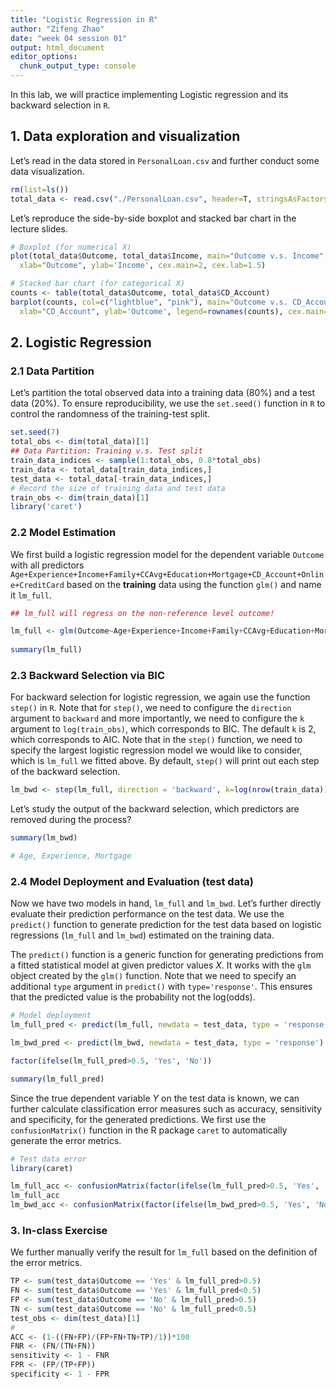 ---
title: "Logistic Regression in R"
author: "Zifeng Zhao"
date: "week 04 session 01"
output: html_document
editor_options: 
  chunk_output_type: console
---

In this lab, we will practice implementing Logistic regression and its backward selection in `R`. 

## 1. Data exploration and visualization
Let's read in the data stored in `PersonalLoan.csv` and further conduct some data visualization.
```{r chunk1}
rm(list=ls())
total_data <- read.csv("./PersonalLoan.csv", header=T, stringsAsFactors=T)
```

Let's reproduce the side-by-side boxplot and stacked bar chart in the lecture slides.
```{r chunk2}
# Boxplot (for numerical X)
plot(total_data$Outcome, total_data$Income, main="Outcome v.s. Income",
  xlab="Outcome", ylab='Income', cex.main=2, cex.lab=1.5)

# Stacked bar chart (for categorical X)
counts <- table(total_data$Outcome, total_data$CD_Account)
barplot(counts, col=c("lightblue", "pink"), main="Outcome v.s. CD_Account",
  xlab="CD_Account", ylab='Outcome', legend=rownames(counts), cex.main=2, cex.lab=1.5)
```


## 2. Logistic Regression
### 2.1 Data Partition
Let's partition the total observed data into a training data (80%) and a test data (20%). To ensure reproducibility, we use the `set.seed()` function in `R` to control the randomness of the training-test split.
```{r chunk3}
set.seed(7)
total_obs <- dim(total_data)[1]
## Data Partition: Training v.s. Test split
train_data_indices <- sample(1:total_obs, 0.8*total_obs)
train_data <- total_data[train_data_indices,]
test_data <- total_data[-train_data_indices,]
# Record the size of training data and test data
train_obs <- dim(train_data)[1]
library('caret')
```


### 2.2 Model Estimation
We first build a logistic regression model for the dependent variable `Outcome` with all predictors `Age+Experience+Income+Family+CCAvg+Education+Mortgage+CD_Account+Online+CreditCard` based on the **training** data using the function `glm()` and name it `lm_full`.

```{r chunk4}
## lm_full will regress on the non-reference level outcome!

lm_full <- glm(Outcome~Age+Experience+Income+Family+CCAvg+Education+Mortgage+CD_Account+Online+CreditCard, data = train_data, family = 'binomial' )
               
summary(lm_full)

```


### 2.3 Backward Selection via BIC
For backward selection for logistic regression, we again use the function `step()` in `R`. Note that for `step()`, we need to configure the `direction` argument to `backward` and more importantly, we need to configure the `k` argument to `log(train_obs)`, which corresponds to BIC. The default `k` is 2, which corresponds to AIC. Note that in the `step()` function, we need to specify the largest logistic regression model we would like to consider, which is `lm_full` we fitted above. By default, `step()` will print out each step of the backward selection. 

```{r chunk5}
lm_bwd <- step(lm_full, direction = 'backward', k=log(nrow(train_data)))

```

Let’s study the output of the backward selection, which predictors are removed during the process?
```{r chunk6}
summary(lm_bwd)

# Age, Experience, Mortgage

```


### 2.4 Model Deployment and Evaluation (test data)
Now we have two models in hand, `lm_full` and `lm_bwd`. Let's further directly evaluate their prediction performance on the test data. We use the `predict()` function to generate prediction for the test data based on logistic regressions (`lm_full` and `lm_bwd`) estimated on the training data. 

The `predict()` function is a generic function for generating predictions from a fitted statistical model at given predictor values $X$. It works with the `glm` object created by the `glm()` function. Note that we need to specify an additional `type` argument in `predict()` with `type='response'`. This ensures that the predicted value is the probability not the log(odds).

```{r chunk7}
# Model deployment
lm_full_pred <- predict(lm_full, newdata = test_data, type = 'response')

lm_bwd_pred <- predict(lm_bwd, newdata = test_data, type = 'response')

factor(ifelse(lm_full_pred>0.5, 'Yes', 'No'))

summary(lm_full_pred)

```

Since the true dependent variable $Y$ on the test data is known, we can further calculate classification error measures such as accuracy, sensitivity and specificity, for the generated predictions. We first use the `confusionMatrix()` function in the R package `caret` to automatically generate the error metrics.
```{r chunk8}
# Test data error
library(caret)

lm_full_acc <- confusionMatrix(factor(ifelse(lm_full_pred>0.5, 'Yes', 'No')), test_data$Outcome, positive='Yes')
lm_full_acc
lm_bwd_acc <- confusionMatrix(factor(ifelse(lm_bwd_pred>0.5, 'Yes', 'No')), test_data$Outcome, positive='Yes')


```


### 3. In-class Exercise

We further manually verify the result for `lm_full` based on the definition of the error metrics.
```{r chunk9}
TP <- sum(test_data$Outcome == 'Yes' & lm_full_pred>0.5)
FN <- sum(test_data$Outcome == 'Yes' & lm_full_pred<0.5)
FP <- sum(test_data$Outcome == 'No' & lm_full_pred>0.5)
TN <- sum(test_data$Outcome == 'No' & lm_full_pred<0.5)
test_obs <- dim(test_data)[1]
# 
ACC <- (1-((FN+FP)/(FP+FN+TN+TP)/1))*100
FNR <- (FN/(TN+FN))
sensitivity <- 1 - FNR
FPR <- (FP/(TP+FP))
specificity <- 1 - FPR
```

